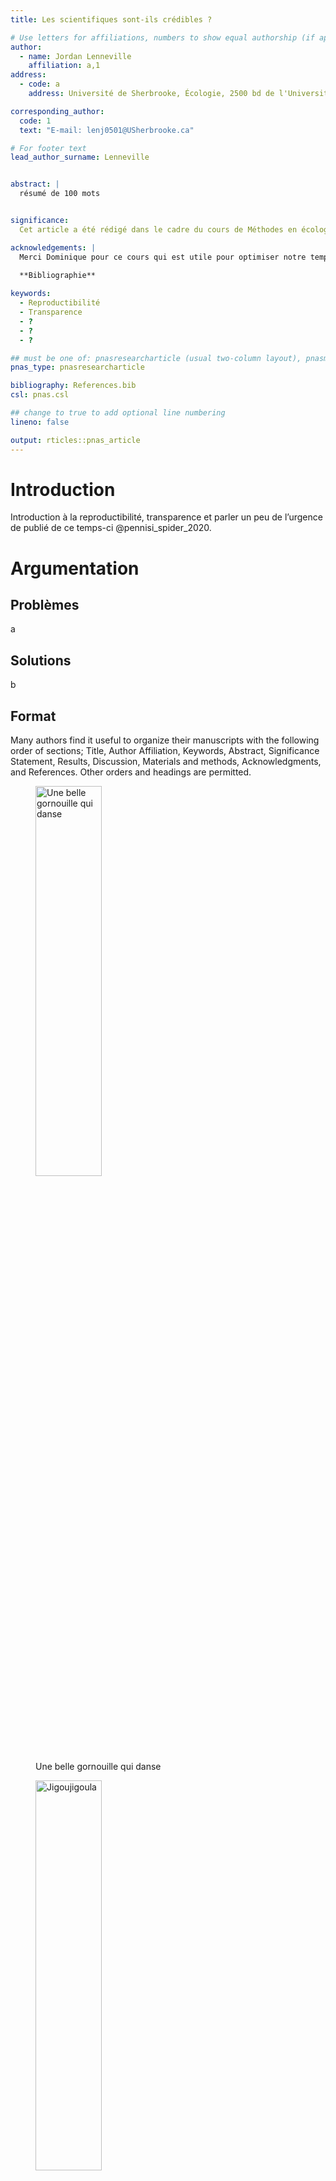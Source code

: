 ```yaml
---
title: Les scientifiques sont-ils crédibles ? 

# Use letters for affiliations, numbers to show equal authorship (if applicable) and to indicate the corresponding author
author:
  - name: Jordan Lenneville 
    affiliation: a,1
address:
  - code: a
    address: Université de Sherbrooke, Écologie, 2500 bd de l'Université, Sherbrooke, Qc, J1K 2R1

corresponding_author:
  code: 1
  text: "E-mail: lenj0501@USherbrooke.ca"

# For footer text
lead_author_surname: Lenneville


abstract: |
  résumé de 100 mots 


significance: 
  Cet article a été rédigé dans le cadre du cours de Méthodes en écologie computationnelle (BIO500). Ce travail à comme but de formuler et défendre une opinion sur les enjeux de reproductibilité en écologie. Plus précisément, les élèves sont mendatés à s'exprimer sur l'importance de la transparence et des standards de reproductibilité dans un contexte où il y a une accélération de la recherche. 

acknowledgements: |
  Merci Dominique pour ce cours qui est utile pour optimiser notre temps de codage. J'ai surtout aimer travailler avec Rmarkdown. Bon été!
  
  **Bibliographie** 

keywords:
  - Reproductibilité 
  - Transparence
  - ?
  - ? 
  - ?

## must be one of: pnasresearcharticle (usual two-column layout), pnasmathematics (one column layout), or pnasinvited (invited submissions only)
pnas_type: pnasresearcharticle

bibliography: References.bib
csl: pnas.csl

## change to true to add optional line numbering
lineno: false

output: rticles::pnas_article
---
```

Introduction {.unnumbered}
========================================
 
Introduction à la reproductibilité, transparence et parler un peu de l'urgence de publié de ce temps-ci @pennisi_spider_2020.

Argumentation {.unnumbered}
========================================

Problèmes {.unnumbered}
------
a

Solutions  {.unnumbered}
------
b 

Format {#format .unnumbered}
------

Many authors find it useful to organize their manuscripts with the
following order of sections; Title, Author Affiliation, Keywords,
Abstract, Significance Statement, Results, Discussion, Materials and
methods, Acknowledgments, and References. Other orders and headings are
permitted.

![Une belle gornouille qui danse 
](grenouille.jpg){width=50% height=40%}

![Jigoujigoula 
](Istadbut.jpg){width=50% height=40%}



<!-- Leave these lines as they are at the end of your .Rmd file to ensure placement of methods & acknowledgements sections before the references-->
\showmatmethods
\showacknow
\pnasbreak
